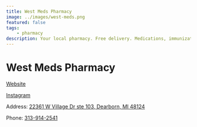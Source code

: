 ```yaml
---
title: West Meds Pharmacy
image: ../images/west-meds.png
featured: false
tags:
    - pharmacy
description: Your local pharmacy. Free delivery. Medications, immunizations. 
---
```


# West Meds Pharmacy

[Website](https://www.westmedsrx.com/)

[Instagram](https://www.instagram.com/westmedsrx/)

Address: [22361 W Village Dr ste 103, Dearborn, MI 48124](https://maps.app.goo.gl/5UkhHJKn3uJp16hK8)

Phone: [313-914-2541](tel:313-914-2541)
